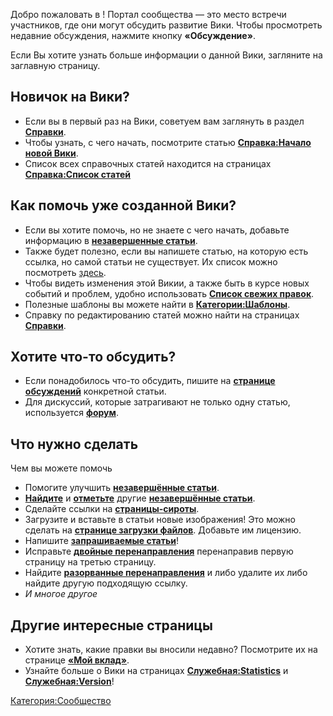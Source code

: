 Добро пожаловать в '''{{SITENAME}}'''! Портал сообщества — это место встречи участников, где они могут обсудить развитие Вики. Чтобы просмотреть недавние обсуждения, нажмите кнопку '''«Обсуждение»'''.

Если Вы хотите узнать больше информации о данной Вики, загляните на заглавную страницу.

== Новичок на Вики? ==
* Если вы в первый раз на Вики, советуем вам заглянуть в раздел '''[[Справка:Содержание|Справки]]'''.
* Чтобы узнать, с чего начать, посмотрите статью '''[[Справка:Начало новой Вики]]'''.
* Список всех справочных статей находится на страницах '''[[Справка:Список статей]]'''

== Как помочь уже созданной Вики? ==
* Если вы хотите помочь, но не знаете с чего начать, добавьте информацию в '''[[:Категория:Незавершённые статьи|незавершенные статьи]]'''.
* Также будет полезно, если вы напишете статью, на которую есть ссылка, но самой статьи не существует. Их список можно посмотреть [[Служебная:WantedPages|здесь]].
* Чтобы видеть изменения этой Викии, а также быть в курсе новых событий и проблем, удобно использовать '''[[Special:Recentchanges|Список свежих правок]]'''.
* Полезные шаблоны вы можете найти в '''[[:Категория:Шаблоны|Категории:Шаблоны]]'''.
* Справку по редактированию статей можно найти на страницах '''[[Справка:Содержание|Справки]]'''.

== Хотите что-то обсудить? ==
* Если понадобилось что-то обсудить, пишите на '''[[Справка:Страница обсуждения|странице обсуждений]]''' конкретной статьи.
* Для дискуссий, которые затрагивают не только одну статью, используется '''[[Служебная:Форум|форум]]'''.

==Что нужно сделать ==
; Чем вы можете помочь
* Помогите улучшить '''[[:Категория:Незавершённые статьи|незавершённые статьи]]'''.
* '''[[Служебная:ShortPages|Найдите]]''' и '''[[Шаблон:Заготовка|отметьте]]''' другие '''[[:Категория:Незавершённые статьи|незавершённые статьи]]'''.
* Сделайте ссылки на '''[[Служебная:LonelyPages|страницы-сироты]]'''.
* Загрузите и вставьте в статьи новые изображения! Это можно сделать на '''[[Служебная:Upload|странице загрузки файлов]]'''. Добавьте им лицензию.
* Напишите '''[[Служебная:WantedPages|запрашиваемые статьи]]'''!
* Исправьте '''[[Служебная:DoubleRedirects|двойные перенаправления]]''' перенаправив первую страницу на третью страницу.
* Найдите '''[[Служебная:BrokenRedirects|разорванные перенаправления]]''' и либо удалите их либо найдите другую подходящую ссылку.
* ''И многое другое''


== Другие интересные страницы ==
* Хотите знать, какие правки вы вносили недавно? Посмотрите их на странице '''[[Служебная:Mycontributions|«Мой вклад»]]'''.
* Узнайте больше о Вики на страницах '''[[Служебная:Statistics]]''' и '''[[Служебная:Version]]'''!


[[Категория:Сообщество]]